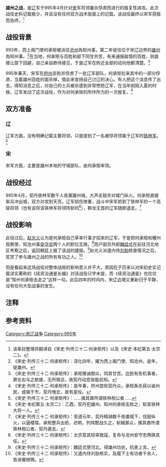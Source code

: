 {{Infobox Military Conflict
|conflict=雄州之战
|partof=[[宋辽战争|宋辽战争]]
|image=
|caption=
|date=995年四月
|place=[[北宋|北宋]][[雄州|雄州]]境内
|casus=
|territory=
|result=宋军胜利
|combatant1= [[北宋|北宋]]
|combatant2= [[辽朝|辽]]
|commander1= [[何承矩|何承矩]]
|commander2= 不详
|strength1=不详
|strength2=几千人
|casualties1=
|casualties2=
}}
{{宋辽战争}}
'''雄州之战'''，是[[辽朝|辽]]军于995年4月针对[[北宋|宋]]军将领屠杀俘虏而进行的报复性进攻。此次战役史料记载极少，并且没有任何双方战术层面上的记载。该战役最终以宋军获胜而告终。<ref>该条目整理并翻译自《宋史·列传三十二·何承矩传》以及《宋史·本纪第五·太宗二》。</ref>

==战役背景==

993年，西上阁门使何承矩被派往[[沧州|沧州]]為知州事，第二年徙往位于宋辽边界的[[雄州|雄州]]為知州事。<ref group="注">《宋史·列传三十二·何承矩传》：淳化四年，擢为西上阁门使、知沧州，逾年，徙雄州。</ref>在当地，何承矩与百姓和部下同甘共苦，有来通报敌情的百姓，则直接让部下回避，自己亲自款待接见，于是辽军在附近全部的动向他都清楚。<ref group="注">《宋史·列传三十二·何承矩传》：承矩推诚御众，同其甘苦。边民有告机事者，屏左右与之款接，无所猜忌，故契丹动息皆能前知。</ref>

995年春天，宋军在[[府州|府州]]击败并俘虏了一批辽军部队，何承矩拉来其中的一部分俘虏，当着雄州百姓的面杀掉，借此来宣扬自己讨辽的决心。有人把这个消息传了出去，得知消息之后，对自己的士兵被杀感到非常愤怒辽军，在当年刚刚入夏的时候，辽军发动了这次战役，作为对何承矩的所作所为的一次报复。<ref group="注">《宋史·列传三十二·何承矩传》：是年春，府州尝败契丹众，承矩条杀获以谕州民，或揭于市，契丹愧忿，故有是役。</ref>

==双方准备==

===辽===

辽军方面，没有明确记载主要将领，只是提到了一名被俘将领属于辽军的[[铁林军|铁林军]]。<ref group="注">《宋史·列传三十二·何承矩传》：……擒其酋所谓铁林相公者……</ref>

===宋===

宋军方面，主要是雄州本地的守城部队，由何承矩率领。

==战役经过==

995年4月，契丹铁林军数千人夜袭雄州城，大声击鼓并对城门纵火。何承矩直接率兵冲出城，双方对攻到天亮，辽军损伤惨重，战斗中宋军抓到了铁林军的一个高级将领（也有说将该铁林军将领阵斩的<ref group="注">《宋史·本纪第五·太宗二》：乙酉，契丹犯雄州，知州何承矩击败之，斩其铁林大将一人。</ref>），群龙无首的辽军随即退走。<ref group="注">《宋史·列传三十二·何承矩传》：至道元年，契丹精骑数千夜袭城下，伐鼓纵火，以逼楼堞。承矩整兵出拒，迟明，列阵酣战久之，斩馘甚众，擒其酋所谓铁林相公者，契丹遁去。</ref>

==战役影响==

此役过后，[[宋太宗|赵光义]]认为是何承矩自己草率行事才招来的辽军，于是把何承矩和耀州观察使、知沧州事[[安守忠|安守忠]]两个人的职位互换。<ref group="注">《宋史·列传三十二·何承矩传》：太宗意其轻率致寇，复命与沧州安守忠两换其任。</ref>而户部员外郎[[魏廷式|魏廷式]]在前往河北地区考察之后，返回朝廷上报了该战的捷报。<ref group="注">《宋史·列传三十二·何承矩传》：魏廷式使河北，得雄州功状，抗表上言。</ref>赵光义派遣内侍[[刘勍|刘勍]]核查情况之后，奖赏了参与雄州之战的所有有功之人。<ref group="注">《宋史·列传三十二·何承矩传》：又遣内侍刘勍核实，及麾下士有功者千余人，皆进擢继赐。</ref>

但是看起来这场战役对整体战局的影响意义并不大，原因在于历来以对宋初史实记载详实著称的《续资治通鉴长编》对该战役只字未提，而《续资治通鉴》也仅仅是“知州何承矩击走之”这样一句。此后四年的时间内，宋辽边境又重新归于平静，没有任何大型战事的发生。

==注释==

{{reflist|group="注"|2}}

==参考资料==

<references />

{{宋朝历史事件}}


[[Category:宋辽战争|Category:宋辽战争]]
[[Category:995年|Category:995年]]